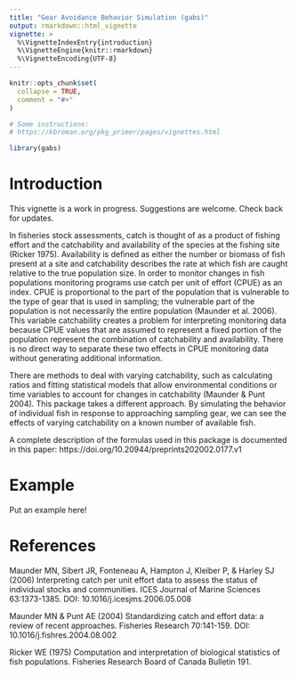 ```yaml
---
title: "Gear Avoidance Behavior Simulation (gabs)"
output: rmarkdown::html_vignette
vignette: >
  %\VignetteIndexEntry{introduction}
  %\VignetteEngine{knitr::rmarkdown}
  %\VignetteEncoding{UTF-8}
---
```


```r
knitr::opts_chunk$set(
  collapse = TRUE,
  comment = "#>"
)

# Some instructions:
# https://kbroman.org/pkg_primer/pages/vignettes.html
```

```r
library(gabs)
```

# Introduction

This vignette is a work in progress. Suggestions are welcome. Check back for updates.

In fisheries stock assessments, catch is thought of as a product of fishing effort 
and the catchability and availability of the species at the fishing site 
(Ricker 1975). Availability is defined as either the number or biomass of fish 
present at a site and catchability describes the rate at  which fish are caught 
relative to the true population size. In order to monitor changes in fish 
populations monitoring programs use catch per unit of effort (CPUE) as an index.
CPUE is proportional to the part of the population that is vulnerable to the 
type of gear that is used in sampling; the vulnerable part of the population 
is not necessarily the entire population (Maunder et al. 2006). This variable 
catchability creates a problem for interpreting monitoring data because CPUE 
values that are assumed to represent a fixed portion of the population represent 
the combination of catchability and availability. There is no direct way to 
separate these two effects in CPUE monitoring data without generating additional 
information.

There are methods to deal with varying catchability, such as calculating ratios 
and fitting statistical models that allow environmental conditions or time variables 
to account for changes in catchability (Maunder & Punt 2004). This package takes
a different approach. By simulating the behavior of individual fish in response
to approaching sampling gear, we can see the effects of varying catchability on
a known number of available fish.

A complete description of the formulas used in this package is documented in 
this paper: https://doi.org/10.20944/preprints202002.0177.v1

# Example
Put an example here!


# References

Maunder MN, Sibert JR, Fonteneau A, Hampton J, Kleiber P, & Harley SJ (2006) 
Interpreting catch per unit effort data to assess the status of individual stocks 
and communities. ICES Journal of Marine Sciences 63:1373-1385. 
DOI: 10.1016/j.icesjms.2006.05.008

Maunder MN & Punt AE (2004) Standardizing catch and effort data: a review of 
recent approaches. Fisheries Research 70:141-159. DOI: 10.1016/j.fishres.2004.08.002

Ricker WE (1975) Computation and interpretation of biological statistics of fish 
populations. Fisheries Research Board of Canada Bulletin 191.

